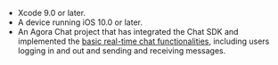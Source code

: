 <PlatformWrapper platform="ios">

- Xcode 9.0 or later.
- A device running iOS 10.0 or later.
- An Agora Chat project that has integrated the Chat SDK and implemented the [basic real-time chat functionalities](./agora_chat_get_started_ios?platform=iOS), including users logging in and out and sending and receiving messages.

</PlatformWrapper>